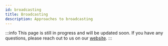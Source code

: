 ```yaml
---
id: broadcasting
title: Broadcasting
description: Approaches to broadcasting
---
```


:::info
This page is still in progress and will be updated soon.
If you have any questions, please reach out to us on our [website](https://getstream.io/video/#contact).
:::

[//]: # ()
[//]: # (Broadcasting serves as a means of transmitting live or pre-recorded content to a wide audience.)

[//]: # ()
[//]: # (We can choose from two approaches to broadcasting the media:)

[//]: # ()
[//]: # (1. [HLS]&#40;https://en.wikipedia.org/wiki/HTTP_Live_Streaming&#41; - slight delay, better buffering)

[//]: # (2. [WebRTC]&#40;https://webrtc.org/&#41; - lower latency, less reliability)

[//]: # ()
[//]: # (It is up to the integrators to decide, what approach will be used in their apps for the audience to consume the streams.)

[//]: # ()
[//]: # (:::tip)

[//]: # (We have built a [livestream app tutorial]&#40;../../tutorials/livestream&#41; that relies on the broadcasting feature. The demo expands on how to implement both, the HLS and the WebRTC approach to streaming.)

[//]: # (:::)

[//]: # ()
[//]: # (## Call type for broadcasting)

[//]: # (Stream infrastructure recognizes few pre-built call types. Among them, the type [`livestream` type]&#40;../../guides/configuring-call-types#livestream&#41; is the best suited for broadcasting events. When a `livestream` call is created, it is set to `backstage` mode by default.)

[//]: # ()
[//]: # (## Starting and stopping the broadcasting)

[//]: # (We have the following `Call` methods at our disposal to start and stop the broadcasting:)

[//]: # ()
[//]: # (```ts)

[//]: # (call.startBroadcasting&#40;&#41;)

[//]: # (call.stopBroadcasting&#40;&#41;)

[//]: # (```)

[//]: # (Once started broadcasting, the data source URL is available through `playlist_url` property accessible through the `Call` state:)

[//]: # ()
[//]: # (```ts)

[//]: # (import { useCallMetadata } from '@stream-io/video-react-sdk';)

[//]: # ()
[//]: # (// omitted code ...)

[//]: # ()
[//]: # (const YourComponent = &#40;&#41; => {)

[//]: # (  const metadata = useCallMetadata&#40;&#41;;)

[//]: # (  const { playlist_url } = metadata.egress.hls;)

[//]: # ()
[//]: # (  // omitted code ...)

[//]: # (})

[//]: # ()
[//]: # (```)

[//]: # ()
[//]: # (To play the video over HLS, a third-party library is required &#40;for example [HLS.js]&#40;https://nochev.github.io/hls.js/docs/html/&#41;&#41;.)

[//]: # ()
[//]: # (:::important)

[//]: # (In order the data to be broadcasted to the participants, the host side has to invoke `call.goLive&#40;&#41;` alongisde `call.startBroadcasting&#40;&#41;`.)

[//]: # (:::)

[//]: # ()

